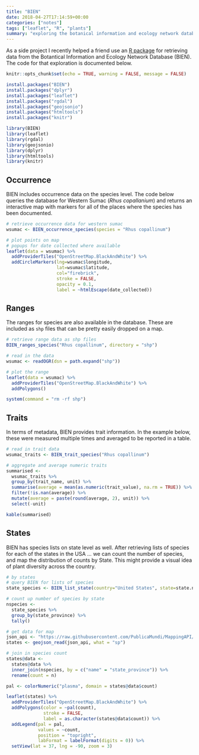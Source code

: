 ```yaml
---
title: "BIEN"
date: 2018-04-27T17:14:59+00:00
categories: ["notes"]
tags: ["leaflet", "R", "plants"]
summary: "exploring the botanical information and ecology network database (BIEN) with R"
---
```


As a side project I recently helped a friend use an [R package](https://CRAN.R-project.org/package=BIEN) for retrieving data from the Botantical Information and Ecology Network Database (BIEN). The code for that exploration is documented below.

```r
knitr::opts_chunk$set(echo = TRUE, warning = FALSE, message = FALSE)
```

```r
install.packages("BIEN")
install.packages("dplyr")
install.packages("leaflet")
install.packages("rgdal")
install.packages("geojsonio")
install.packages("htmltools")
install.packages("knitr")
```

```r
library(BIEN)
library(leaflet)
library(rgdal)
library(geojsonio)
library(dplyr)
library(htmltools)
library(knitr)
```

## Occurrence

BIEN includes occurrence data on the species level. The code below queries the database for Western Sumac (*Rhus copallanium*) and returns an interactive map with markers for all of the places where the species has been documented.

```r
# retrieve occurrence data for western sumac
wsumac <- BIEN_occurrence_species(species = "Rhus copallinum")

# plot points on map
# popups for date collected where available
leaflet(data = wsumac) %>%
  addProviderTiles("OpenStreetMap.BlackAndWhite") %>%
  addCircleMarkers(lng=wsumac$longitude, 
                   lat=wsumac$latitude,
                   col="firebrick",
                   stroke = FALSE,
                   opacity = 0.1,
                   label = ~htmlEscape(date_collected))
```

## Ranges

The ranges for species are also available in the database. These are included as `shp` files that can be pretty easily dropped on a map.

```r
# retrieve range data as shp files 
BIEN_ranges_species("Rhus copallinum", directory = "shp")

# read in the data
wsumac <- readOGR(dsn = path.expand("shp"))

# plot the range
leaflet(data = wsumac) %>%
  addProviderTiles("OpenStreetMap.BlackAndWhite") %>%
  addPolygons()
```

```r
system(command = "rm -rf shp")
```


## Traits

In terms of metadata, BIEN provides trait information. In the example below, these were measured multiple times and averaged to be reported in a table.

```r
# read in trait data
wsumac_traits <- BIEN_trait_species("Rhus copallinum")

# aggregate and average numeric traits
summarised <-
  wsumac_traits %>%
  group_by(trait_name, unit) %>%
  summarise(average = mean(as.numeric(trait_value), na.rm = TRUE)) %>%
  filter(!is.nan(average)) %>%
  mutate(average = paste(round(average, 2), unit)) %>%
  select(-unit)

kable(summarised)
```

## States

BIEN has species lists on state level as well. After retrieving lists of species for each of the states in the USA ... we can count the number of species, and map the distribution of counts by State. This might provide a visual idea of plant diversity across the country.

```r
# by states
# query BIEN for lists of species
state_species <- BIEN_list_state(country="United States", state=state.name)

# count up number of species by state
nspecies <- 
  state_species %>%
  group_by(state_province) %>%
  tally()

# get data for map
json_api <- "https://raw.githubusercontent.com/PublicaMundi/MappingAPI/master/data/geojson/us-states.json"
states <- geojson_read(json_api, what = "sp")

# join in species count
states@data <-
  states@data %>%
  inner_join(nspecies, by = c("name" = "state_province")) %>%
  rename(count = n)

pal <- colorNumeric("plasma", domain = states@data$count)

leaflet(states) %>%
  addProviderTiles("OpenStreetMap.BlackAndWhite") %>%
  addPolygons(color = ~pal(count),
              stroke = FALSE,
              label = as.character(states@data$count)) %>%
  addLegend(pal = pal, 
            values = ~count,
            position = "topright",
            labFormat = labelFormat(digits = 0)) %>%
  setView(lat = 37, lng = -90, zoom = 3)
```
